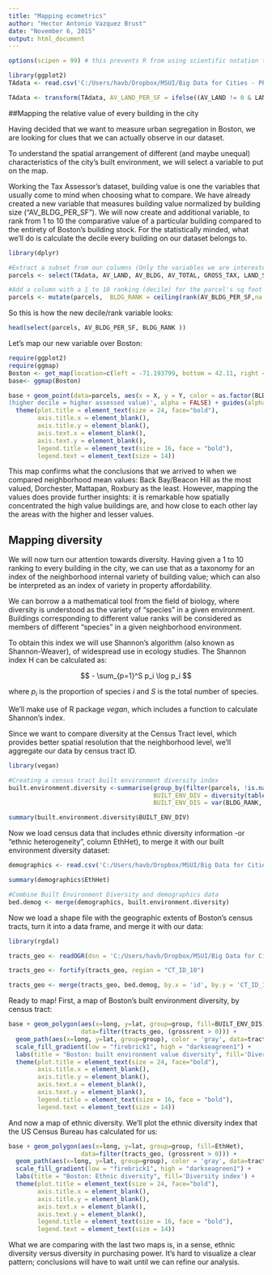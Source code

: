 ```yaml
---
title: "Mapping ecometrics"
author: "Hector Antonio Vazquez Brust"
date: "November 6, 2015"
output: html_document
---
```

```r
options(scipen = 99) # this prevents R from using scientific notation to display large numbers

library(ggplot2)
TAdata <- read.csv('C:/Users/havb/Dropbox/MSUI/Big Data for Cities - PPUA 5262 - 01/R/Boston-Tax-Assesor-Dataset-2015/data/Tax Assessor 2015 - Data.csv', stringsAsFactors = FALSE) #load the Tax Assesor dataset

TAdata <- transform(TAdata, AV_LAND_PER_SF = ifelse((AV_LAND != 0 & LAND_SF != 0), AV_LAND / LAND_SF, NA))

```

##Mapping the relative value of every building in the city

Having decided that we want to measure urban segregation in Boston, we are looking for clues that we can actually observe in our dataset. 

To understand the spatial arrangement of different (and maybe unequal) characteristics of the city's built environment, we will select a variable to put on the map.

Working the Tax Assessor's dataset, building value is one the variables that usually come to mind when choosing what to compare. We have already created a new variable that measures building value normalized by building size ("AV_BLDG_PER_SF"). We will now create and additional variable, to rank from 1 to 10 the comparative value of a particular building compared to the entirety of Boston's building stock. For the statistically minded, what we'll do is calculate the decile every building on our dataset belongs to.


```r
library(dplyr)

#Extract a subset from our columns (Only the variables we are interested in)
parcels <- select(TAdata, AV_LAND, AV_BLDG, AV_TOTAL, GROSS_TAX, LAND_SF, YR_BUILT, YR_REMOD, CT_ID_10, X, Y, BRA_PD, AV_LAND_PER_SF, AV_BLDG_PER_SF)

#Add a column with a 1 to 10 ranking (decile) for the parcel's sq foot value
parcels <- mutate(parcels,  BLDG_RANK = ceiling(rank(AV_BLDG_PER_SF,na.last="keep")/length(which(!is.na(AV_BLDG_PER_SF)))*10) )

```

So this is how the new decile/rank variable looks:

```r
head(select(parcels, AV_BLDG_PER_SF, BLDG_RANK ))
```


Let's map our new variable over Boston:

```r
require(ggplot2)
require(ggmap)
Boston <- get_map(location=c(left = -71.193799, bottom = 42.11, right = -70.985746, top = 42.515), color = "bw")
base<- ggmap(Boston)

base + geom_point(data=parcels, aes(x = X, y = Y, color = as.factor(BLDG_RANK), alpha = .5)) + scale_colour_brewer(type = "div", palette = 9) + labs(title = "Boston: building stock value distribution", color='Building value decile \
(higher decile = higher assessed value)', alpha = FALSE) + guides(alpha = FALSE) +
  theme(plot.title = element_text(size = 24, face="bold"),
        axis.title.x = element_blank(),
        axis.title.y = element_blank(),
        axis.text.x = element_blank(),
        axis.text.y = element_blank(),
        legend.title = element_text(size = 16, face = "bold"),
        legend.text = element_text(size = 14))

```

This map confirms what the conclusions that we arrived to when we compared neighborhood mean values: Back Bay/Beacon Hill as the most valued, Dorchester, Mattapan, Roxbury as the least. However, mapping the values does provide further insights: it is remarkable how spatially concentrated the high value buildings are, and how close to each other lay the areas with the higher and lesser values.

## Mapping diversity

We will now turn our attention towards diversity. Having given a 1 to 10 ranking to every building in the city, we can use that as a taxonomy for an index of the neighborhood internal variety of building value; which can also be interpreted as an index of variety in property affordability. 

We can borrow a a mathematical tool from the field of biology, where diversity is understood as the variety of "species" in a given environment. Buildings corresponding to different value ranks will be considered as members of different "species" in a given neighborhood environment.

To obtain this index we will use Shannon's algorithm (also known as Shannon-Weaver), of widespread use in ecology studies. The Shannon index H can be calculated as:

$$ - \sum_{p=1}^S p_i \log p_i $$

where $p_i$ is the proportion of species $i$ and $S$ is the total number of species.

We'll make use of R package _vegan_, which includes a function to calculate Shannon's index.  

Since we want to compare diversity at the Census Tract level, which provides better spatial resolution that the neighborhood level, we'll aggregate our data by census tract ID.


```r
library(vegan)

#Creating a census tract built environment diversity index
built.environment.diversity <-summarise(group_by(filter(parcels, !is.na(CT_ID_10)), CT_ID_10), 
                                        BUILT_ENV_DIV = diversity(table(BLDG_RANK)),
                                        BUILT_ENV_DIS = var(BLDG_RANK, na.rm = TRUE)/mean(BLDG_RANK, na.rm = TRUE))

summary(built.environment.diversity$BUILT_ENV_DIV)
```

Now we load census data that includes ethnic diversity information -or "ethnic heterogeneity", column EthHet), to merge it with our built environment diversity dataset:

```r
demographics <- read.csv('C:/Users/havb/Dropbox/MSUI/Big Data for Cities - PPUA 5262 - 01/R/Census/Tract Census Data.csv', stringsAsFactors = FALSE)

summary(demographics$EthHet)

#Combine Built Environment Diversity and demographics data
bed.demog <- merge(demographics, built.environment.diversity)

```

Now we load a shape file with the geographic extents of Boston's census tracts, turn it into a data frame, and merge it with our data:

```r
library(rgdal)

tracts_geo <- readOGR(dsn = 'C:/Users/havb/Dropbox/MSUI/Big Data for Cities - PPUA 5262 - 01/R/shapefiles/Tracts_Boston_2015_BARI', 'Tracts_Boston BARI')

tracts_geo <- fortify(tracts_geo, region = "CT_ID_10")

tracts_geo <- merge(tracts_geo, bed.demog, by.x = 'id', by.y = 'CT_ID_10', all.x = TRUE)

```

Ready to map! First, a map of Boston's built environment diversity, by census tract:

```r
base + geom_polygon(aes(x=long, y=lat, group=group, fill=BUILT_ENV_DIS),
                    data=filter(tracts_geo, (grossrent > 0))) + 
  geom_path(aes(x=long, y=lat, group=group), color = 'gray', data=tracts_geo) +
  scale_fill_gradient(low = "firebrick1", high = "darkseagreen1") +
  labs(title = "Boston: built environment value diversity", fill='Diversity index') +
  theme(plot.title = element_text(size = 24, face="bold"),
        axis.title.x = element_blank(),
        axis.title.y = element_blank(),
        axis.text.x = element_blank(),
        axis.text.y = element_blank(),
        legend.title = element_text(size = 16, face = "bold"),
        legend.text = element_text(size = 14))

```


And now a map of ethnic diversity. We'll plot the ethnic diversity index that the US Census Bureau has calculated for us:

```r
base + geom_polygon(aes(x=long, y=lat, group=group, fill=EthHet),
                    data=filter(tracts_geo, (grossrent > 0))) + 
  geom_path(aes(x=long, y=lat, group=group), color = 'gray', data=tracts_geo) +
  scale_fill_gradient(low = "firebrick1", high = "darkseagreen1") +
  labs(title = "Boston: Ethnic diversity", fill='Diversity index') +
  theme(plot.title = element_text(size = 24, face="bold"),
        axis.title.x = element_blank(),
        axis.title.y = element_blank(),
        axis.text.x = element_blank(),
        axis.text.y = element_blank(),
        legend.title = element_text(size = 16, face = "bold"),
        legend.text = element_text(size = 14))

```

What we are comparing with the last two maps is, in a sense, ethnic diversity versus diversity in purchasing power. It's hard to visualize a clear pattern; conclusions will have to wait until we can refine our analysis.

